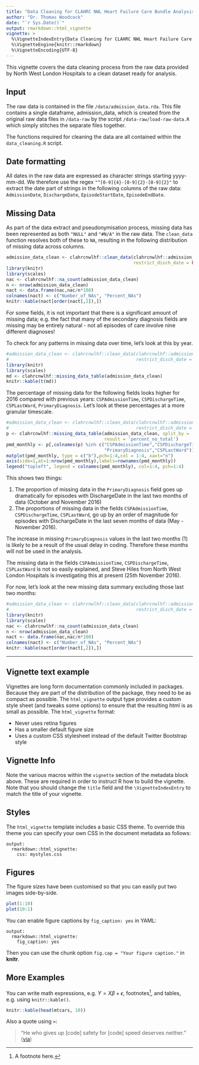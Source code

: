 ```yaml
---
title: "Data Cleaning for CLAHRC NWL Heart Failure Care Bundle Analysis"
author: "Dr. Thomas Woodcock"
date: "`r Sys.Date()`"
output: rmarkdown::html_vignette
vignette: >
  %\VignetteIndexEntry{Data Cleaning for CLAHRC NWL Heart Failure Care Bundle Analysis}
  %\VignetteEngine{knitr::rmarkdown}
  %\VignetteEncoding{UTF-8}
---
```


This vignette covers the data cleaning process from the raw data provided by
North West London Hospitals to a clean dataset ready for analysis.

## Input
The raw data is contained in the file `/data/admission_data.rda`. This file
contains a single dataframe, admission_data, which is created from the original
raw data files in `/data-raw` by the script `/data-raw/load-raw-data.R` which
simply stitches the separate files together.

The functions required for cleaning the data are all contained within the
`data_cleaning.R` script.

## Date formatting
All dates in the raw data are expressed as character strings starting
yyyy-mm-dd. We therefore use the regex `"^[0-9]{4}-[0-9]{2}-[0-9]{2}"`
to extract the date part of strings in the following columns of the raw data:
`AdmissionDate`, `DischargeDate`, `EpisodeStartDate`, `EpisodeEndDate`.

## Missing Data
As part of the data extract and pseudonymisation process, missing data has been
represented as both `"NULL"` and `"#N/A"` in the raw data. The `clean_data`
function resolves both of these to `NA`, resulting in the following distribution
of missing data across columns.

```r
admission_data_clean <- clahrcnwlhf::clean_data(clahrcnwlhf::admission_data,
                                                restrict_disch_date = FALSE)
library(knitr)
library(scales)
nac <- clahrcnwlhf::na_count(admission_data_clean)
n <- nrow(admission_data_clean)
nact <- data.frame(nac,nac/n*100)
colnames(nact) <- c("Number_of_NAs", "Percent_NAs")
knitr::kable(nact[order(nact[,2]),])
```

For some fields, it is not important that there is a significant amount of
missing data; e.g. the fact that many of the secondary diagnosis fields are
missing may be entirely natural - not all episodes of care involve nine
different diagnoses!

To check for any patterns in missing data over time, let's look at this by year.

```r
#admission_data_clean <- clahrcnwlhf::clean_data(clahrcnwlhf::admission_data,
#                                                restrict_disch_date = FALSE)
library(knitr)
library(scales)
md <- clahrcnwlhf::missing_data_table(admission_data_clean)
knitr::kable(t(md))
```

The percentage of missing data for the following fields looks higher for 2016
compared with previous years: `CSPAdmissionTime`, `CSPDischargeTime`,
`CSPLastWard`, `PrimaryDiagnosis`. Let's look at these percentages at a more
granular timescale.

```r
#admission_data_clean <- clahrcnwlhf::clean_data(clahrcnwlhf::admission_data,
#                                                restrict_disch_date = FALSE)
p <- clahrcnwlhf::missing_data_table(admission_data_clean, split_by = '%Y-%m',
                                     result = 'percent_no_total')
pmd_monthly <- p[,colnames(p) %in% c("CSPAdmissionTime","CSPDischargeTime",
                                     "PrimaryDiagnosis","CSPLastWard")]
matplot(pmd_monthly, type = c("b"),pch=1:4,col = 1:4, xaxt="n")
axis(side=1,at=1:nrow(pmd_monthly),labels=rownames(pmd_monthly))
legend("topleft", legend = colnames(pmd_monthly), col=1:4, pch=1:4)
```

This shows two things:

1. The proportion of missing data in the `PrimaryDiagnosis` field goes up dramatically for episodes with DischargeDate in the last two months of data (October and November 2016)
2. The proportions of missing data in the fields `CSPAdmissionTime`, `CSPDischargeTime`, `CSPLastWard`, go up by an order of magnitude for episodes with DischargeDate in the last seven months of data (May - November 2016).

The increase in missing `PrimaryDiagnosis` values in the last two months (1) is
likely to be a result of the usual delay in coding. Therefore these months
will not be used in the analysis.

The missing data in the fields `CSPAdmissionTime`, `CSPDischargeTime`,
`CSPLastWard` is not so easily explained, and Steve Hiles from North West
London Hospitals is investigating this at present (25th November 2016).

For now, let's look at the new missing data summary excluding those last two
months:


```r
#admission_data_clean <- clahrcnwlhf::clean_data(clahrcnwlhf::admission_data,
#                                                restrict_disch_date = TRUE)
library(knitr)
library(scales)
nac <- clahrcnwlhf::na_count(admission_data_clean)
n <- nrow(admission_data_clean)
nact <- data.frame(nac,nac/n*100)
colnames(nact) <- c("Number_of_NAs", "Percent_NAs")
knitr::kable(nact[order(nact[,2]),])
```


---






## Vignette text example

Vignettes are long form documentation commonly included in packages. Because they are part of the distribution of the package, they need to be as compact as possible. The `html_vignette` output type provides a custom style sheet (and tweaks some options) to ensure that the resulting html is as small as possible. The `html_vignette` format:

- Never uses retina figures
- Has a smaller default figure size
- Uses a custom CSS stylesheet instead of the default Twitter Bootstrap style

## Vignette Info

Note the various macros within the `vignette` section of the metadata block above. These are required in order to instruct R how to build the vignette. Note that you should change the `title` field and the `\VignetteIndexEntry` to match the title of your vignette.

## Styles

The `html_vignette` template includes a basic CSS theme. To override this theme you can specify your own CSS in the document metadata as follows:

    output: 
      rmarkdown::html_vignette:
        css: mystyles.css

## Figures

The figure sizes have been customised so that you can easily put two images side-by-side. 

```r
plot(1:10)
plot(10:1)
```

You can enable figure captions by `fig_caption: yes` in YAML:

    output:
      rmarkdown::html_vignette:
        fig_caption: yes

Then you can use the chunk option `fig.cap = "Your figure caption."` in **knitr**.

## More Examples

You can write math expressions, e.g. $Y = X\beta + \epsilon$, footnotes^[A footnote here.], and tables, e.g. using `knitr::kable()`.

```r
knitr::kable(head(mtcars, 10))
```

Also a quote using `>`:

> "He who gives up [code] safety for [code] speed deserves neither."
([via](https://twitter.com/hadleywickham/status/504368538874703872))
